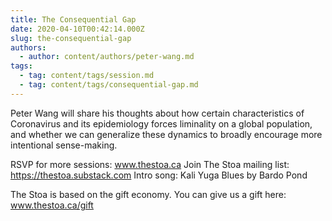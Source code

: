```yaml
---
title: The Consequential Gap
date: 2020-04-10T00:42:14.000Z
slug: the-consequential-gap
authors:
  - author: content/authors/peter-wang.md
tags:
  - tag: content/tags/session.md
  - tag: content/tags/consequential-gap.md
---
```


Peter Wang will share his thoughts about how certain characteristics of Coronavirus and its epidemiology forces liminality on a global population, and whether we can generalize these dynamics to broadly encourage more intentional sense-making. 

RSVP for more sessions: www.thestoa.ca
Join The Stoa mailing list: https://thestoa.substack.com
Intro song: Kali Yuga Blues by Bardo Pond

The Stoa is based on the gift economy. You can give us a gift here: www.thestoa.ca/gift
